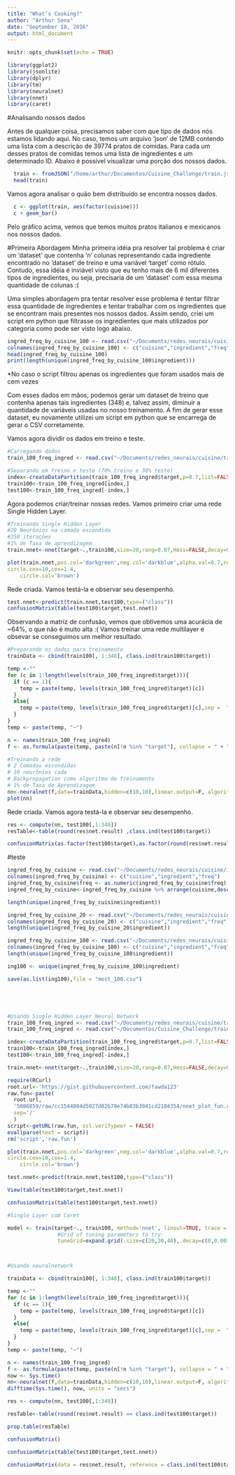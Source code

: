 ```yaml
---
title: "What’s Cooking?"
author: "Arthur Sena"
date: "September 18, 2016"
output: html_document
---
```


```r
knitr::opts_chunk$set(echo = TRUE)

library(ggplot2)
library(jsonlite)
library(dplyr)
library(tm)
library(neuralnet)
library(nnet)
library(caret)
```

#Analisando nossos dados

Antes de qualquer coisa, precisamos saber com que tipo de dados nós estamos lidando aqui. No caso, temos um arquivo 'json' de 12MB  contendo uma lista com a descrição de 39774 pratos de comidas. Para cada um desses pratos de comidas temos uma lista de ingredientes e um determinado ID. Abaixo é possível visualizar uma porção dos nossos dados.

```r
  train <- fromJSON("/home/arthur/Documentos/Cuisine_Challenge/train.json")
  head(train)
```


Vamos agora analisar o quão bem distribuído se encontra nossos dados.

```r
  c <- ggplot(train, aes(factor(cuisine)))
  c + geom_bar()
```

Pelo gráfico acima, vemos que temos muitos pratos italianos e mexicanos nos nossos dados.

#Primeira Abordagem
Minha primeira idéia pra resolver tal problema é criar um 'dataset' que contenha 'n' colunas representando cada ingrediente encontrado no 'dataset' de treino e uma variável 'target' como rótulo. Contudo, essa idéia é inviável visto que eu tenho mais de 6 mil diferentes tipos de ingredientes, ou seja, precisaria de um 'dataset' com essa mesma quantidade de colunas :(

Uma simples abordagem pra tentar resolver esse problema é tentar filtrar essa quantidade de ingredientes e tentar trabalhar com os ingredientes que se encontram mais presentes nos nossos dados. Assim sendo, criei um script em python que filtrasse os ingredientes que mais utilizados por categoria como pode ser visto logo abaixo.

```r

ingred_freq_by_cuisine_100 <- read.csv("~/Documents/redes_neurais/cuisine/ingred_freq_by_cuisine_100.csv", header=FALSE)
colnames(ingred_freq_by_cuisine_100) <- c("cuisine","ingredient","freq")
head(ingred_freq_by_cuisine_100)
print(length(unique(ingred_freq_by_cuisine_100$ingredient)))
```
*No caso o script filtrou apenas os ingredientes que foram usados mais de cem vezes

Com esses dados em mãos, podemos gerar um dataset de treino que contenha apenas tais ingredientes (348) e, talvez assim,
diminuir a quantidade de variáveis usadas no nosso treinamento. A fim de gerar esse dataset, eu novamente utilizei
um script em python que se encarrega de gerar o CSV corretamente.

Vamos agora dividir os dados em treino e teste.

```r
#Carregando dados
train_100_freq_ingred <- read.csv("~/Documents/redes_neurais/cuisine/train_100_freq_ingred.csv")

#Separando em treino e teste (70% treino e 30% teste)
index<-createDataPartition(train_100_freq_ingred$target,p=0.7,list=FALSE)
train100<-train_100_freq_ingred[index,]
test100<-train_100_freq_ingred[-index,]
```

Agora podemos criar/treinar nossas redes. Vamos primeiro criar uma rede Single Hidden Layer.

```r

#Treinando Single Hidden Layer
#20 Neurônios na camada escondida
#250 iterações
#1% de Taxa de aprendizagem
train.nnet<-nnet(target~.,train100,size=20,rang=0.07,Hess=FALSE,decay=0.01,maxit=250, MaxNWts = 7400)

plot(train.nnet,pos.col='darkgreen',neg.col='darkblue',alpha.val=0.7,rel.rsc=15,
circle.cex=10,cex=1.4,
    circle.col='brown')
```

Rede criada. Vamos testá-la e observar seu desempenho.

```r
test.nnet<-predict(train.nnet,test100,type=("class"))
confusionMatrix(table(test100$target,test.nnet))
```

Observando a matriz de confusão, vemos que obtivemos uma acurácia de ~64%, o que não é muito alta :(
Vamos treinar uma rede multilayer e obsevar se conseguimos um melhor resultado.

```r

#Preparando os dados para treinamento
trainData <- cbind(train100[, 1:348], class.ind(train100$target))

temp <-""
for (c in 1:length(levels(train_100_freq_ingred$target))){
  if (c == 1){
    temp = paste(temp, levels(train_100_freq_ingred$target)[c])
  }
  else{
    temp = paste(temp, levels(train_100_freq_ingred$target)[c],sep =  " + ")  
  }
}
temp <- paste(temp, "~")

n <- names(train_100_freq_ingred)
f <- as.formula(paste(temp, paste(n[!n %in% "target"], collapse = " + ")))

#Treinando a rede 
# 2 Camadas escondidas
# 10 neurônios cada
# Backpropagation como algoritmo de treinamento
# 1% de Taxa de Aprendizagem
nn<-neuralnet(f,data=trainData,hidden=c(10,10),linear.output=F, algorithm = 'backprop', learningrate = 0.01)
plot(nn)
```

Rede criada. Vamos agora testá-la e observar seu desempenho.

```r
res <- compute(nn, test100[,1:348])
resTable<-table(round(res$net.result) ,class.ind(test100$target))

confusionMatrix(as.factor(test100$target),as.factor(round(res$net.result)))
```

#teste
```r

ingred_freq_by_cuisine <- read.csv("~/Documents/redes_neurais/cuisine/ingred_freq_by_cuisine.csv", header=FALSE)
colnames(ingred_freq_by_cuisine) <- c("cuisine","ingredient","freq")
ingred_freq_by_cuisine$freq <- as.numeric(ingred_freq_by_cuisine$freq)
ingred_freq_by_cuisine<-ingred_freq_by_cuisine %>% arrange(cuisine,desc(freq))

length(unique(ingred_freq_by_cuisine$ingredient))

ingred_freq_by_cuisine_20 <- read.csv("~/Documents/redes_neurais/cuisine/ingred_freq_by_cuisine_20.csv", header=FALSE)
colnames(ingred_freq_by_cuisine_20) <- c("cuisine","ingredient","freq")
length(unique(ingred_freq_by_cuisine_20$ingredient))

ingred_freq_by_cuisine_100 <- read.csv("~/Documents/redes_neurais/cuisine/ingred_freq_by_cuisine_100.csv", header=FALSE)
colnames(ingred_freq_by_cuisine_100) <- c("cuisine","ingredient","freq")
length(unique(ingred_freq_by_cuisine_100$ingredient))

ing100 <- unique(ingred_freq_by_cuisine_100$ingredient)

save(as.list(ing100),file = "most_100.csv")






```

```r

#Usando Single Hidden Layer Neural Network
train_100_freq_ingred <- read.csv("~/Documents/redes_neurais/cuisine/train_100_freq_ingred.csv")
train_100_freq_ingred <- read.csv("~/Documentos/Cuisine_Challenge/train_100_freq_ingred.csv")

index<-createDataPartition(train_100_freq_ingred$target,p=0.7,list=FALSE)
train100<-train_100_freq_ingred[index,]
test100<-train_100_freq_ingred[-index,]

train.nnet<-nnet(target~.,train100,size=20,rang=0.07,Hess=FALSE,decay=0.01,maxit=250, MaxNWts = 7400)

require(RCurl)
root.url<-'https://gist.githubusercontent.com/fawda123'
raw.fun<-paste(
  root.url,
  '5086859/raw/cc1544804d5027d82b70e74b83b3941cd2184354/nnet_plot_fun.r',
  sep='/'
  )
script<-getURL(raw.fun, ssl.verifypeer = FALSE)
eval(parse(text = script))
rm('script','raw.fun')

plot(train.nnet,pos.col='darkgreen',neg.col='darkblue',alpha.val=0.7,rel.rsc=15,
circle.cex=10,cex=1.4,
    circle.col='brown')

test.nnet<-predict(train.nnet,test100,type=("class"))

View(table(test100$target,test.nnet))

confusionMatrix(table(test100$target,test.nnet))

#Single Layer com Caret

model <- train(target~., train100, method='nnet', linout=TRUE, trace = FALSE,
                #Grid of tuning parameters to try:
                tuneGrid=expand.grid(.size=c(20,30,40),.decay=c(0,0.001,0.1))) 



#Usando neuralnetwork

trainData <- cbind(train100[, 1:348], class.ind(train100$target))

temp <-""
for (c in 1:length(levels(train_100_freq_ingred$target))){
  if (c == 1){
    temp = paste(temp, levels(train_100_freq_ingred$target)[c])
  }
  else{
    temp = paste(temp, levels(train_100_freq_ingred$target)[c],sep =  " + ")  
  }
}
temp <- paste(temp, "~")

n <- names(train_100_freq_ingred)
f <- as.formula(paste(temp, paste(n[!n %in% "target"], collapse = " + ")))
now <- Sys.time()
nn<-neuralnet(f,data=trainData,hidden=c(10,10),linear.output=F, algorithm = 'backprop', learningrate = 0.01)
difftime(Sys.time(), now, units = "secs")

res <- compute(nn, test100[,1:348])

resTable<-table(round(res$net.result) == class.ind(test100$target))

prop.table(resTable)

confusionMatrix()

confusionMatrix(table(test100$target,test.nnet))

confusionMatrix(data = res$net.result, reference = class.ind(test100$target))

```

